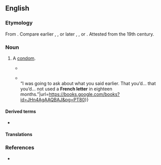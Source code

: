 ==English==

===Etymology===
From {{compound|en|French|letter}}. Compare earlier {{m|en|French pox}}, {{m|en|French-sick||syphilis}}, or later {{m|en|French safe}}, {{m|en|French tickler||condom}}, or {{m|en|French kiss}}. Attested from the 19th century.

===Noun===
{{en-noun}}

# {{lb|en|UK|dated|euphemistic}} A [[condom]].
#: {{syn|en|Thesaurus:condom}}
#* {{quote-book|en|1984|Leslie Thomas|In my Wildest Dreams||289|‘So you’re fifteen – and you know the function of a “'''French letter'''”? You are familiar with its use?’ <br/>‘I know what it’s for, sir, yes.’}}
#* {{quote-book|en|2012|Courtney Milan|A Kiss for Midwinter||80|“I suppose it’s too much to hope that you have a question about gonorrhea. Those questions are so much easier to answer.”{{...}} <br/>“I was going to ask about what you said earlier. That you’d... that you’d... not used a '''French letter''' in eighteen months.”|url=https://books.google.com/books?id=JHn4AgAAQBAJ&pg=PT80}}

====Derived terms====
* {{l|en|Frenchie}}

====Translations====
{{trans-see|condom}}

===References===
* {{R:OED Online|French|adj. and n|74478|September 2009}}

{{topics|en|Birth control}}